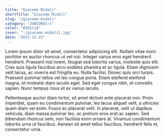 ```yaml
---
title: "Giacomo Midali"
shortTitle: "Giacomo Midali"
slug: "/giacomo-midali"
category: "JUNIORES-C"
color: "#1D1C1A"
cover: "./giacomo-midali1.jpg"
date: "2021-12-22"
---
```



Lorem ipsum dolor sit amet, consectetur adipiscing elit. Nullam vitae nunc porttitor ex auctor rhoncus ut vel nisi. Integer varius eros eget hendrerit hendrerit. Praesent nisl lorem, feugiat sed lobortis varius, molestie quis elit. Cras quis ligula faucibus arcu sodales pharetra et ac ligula. Etiam dignissim velit lacus, ac viverra est fringilla eu. Nulla facilisi. Donec quis orci turpis. Praesent pulvinar tellus vel leo congue porta. Etiam eleifend eleifend magna, et molestie diam iaculis eget. Sed eget congue nibh, et convallis sapien. Nunc tempus risus et ex varius iaculis.

Pellentesque auctor diam tortor, sit amet dictum ante placerat non. Proin imperdiet, quam eu condimentum pulvinar, leo lacus aliquet velit, a ultricies quam diam vel enim. Fusce ac placerat velit. In placerat, velit ut dapibus vehicula, diam massa pulvinar leo, ac pretium eros erat ac sapien. Sed bibendum rhoncus sem, non facilisis enim ornare at. Vivamus condimentum lobortis urna ut faucibus. Aenean sit amet tellus faucibus, hendrerit felis et, consectetur urna.